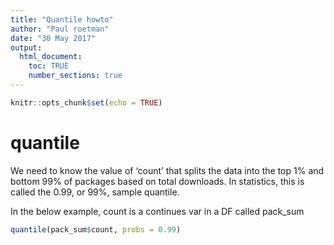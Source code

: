 ```yaml
---
title: "Quantile howto"
author: "Paul roetman"
date: "30 May 2017"
output: 
  html_document:
    toc: TRUE
    number_sections: true
---
```


```r
knitr::opts_chunk$set(echo = TRUE)
```

# quantile

We need to know the value of 'count' that splits the data into the top 1% and bottom 99% of packages based on total downloads. In statistics, this is called the 0.99, or 99%, sample quantile. 

In the below example, count is a continues var in a DF called pack_sum


```r
quantile(pack_sum$count, probs = 0.99)
```
